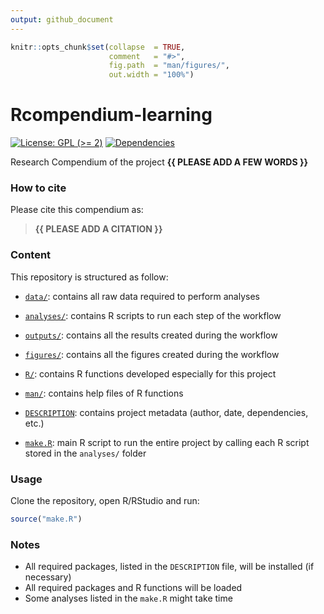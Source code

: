 ```yaml
---
output: github_document
---
```


<!-- README.md is generated from README.Rmd. Please edit that file -->


```r
knitr::opts_chunk$set(collapse  = TRUE,
                      comment   = "#>",
                      fig.path  = "man/figures/",
                      out.width = "100%")
```



# Rcompendium-learning


<!-- badges: start -->
[![License: GPL (>= 2)](https://img.shields.io/badge/License-GPL%20%28%3E%3D%202%29-blue.svg)](https://choosealicense.com/licenses/gpl-2.0/)
[![Dependencies](https://img.shields.io/badge/dependencies-2/95-green?style=flat)](#)
<!-- badges: end -->


Research Compendium of the project **{{ PLEASE ADD A FEW WORDS }}**



### How to cite

Please cite this compendium as: 

> **{{ PLEASE ADD A CITATION }}**



### Content

This repository is structured as follow:

- [`data/`](https://github.com/samuel-a-sutherland/Rcompendium-learning/tree/master/data):
contains all raw data required to perform analyses

- [`analyses/`](https://github.com/samuel-a-sutherland/Rcompendium-learning/tree/main/analyses/):
contains R scripts to run each step of the workflow

- [`outputs/`](https://github.com/samuel-a-sutherland/Rcompendium-learning/tree/main/outputs):
contains all the results created during the workflow

- [`figures/`](https://github.com/samuel-a-sutherland/Rcompendium-learning/tree/main/figures):
contains all the figures created during the workflow

- [`R/`](https://github.com/samuel-a-sutherland/Rcompendium-learning/tree/main/R):
contains R functions developed especially for this project

- [`man/`](https://github.com/samuel-a-sutherland/Rcompendium-learning/tree/main/man):
contains help files of R functions

- [`DESCRIPTION`](https://github.com/samuel-a-sutherland/Rcompendium-learning/tree/main/DESCRIPTION):
contains project metadata (author, date, dependencies, etc.)

- [`make.R`](https://github.com/samuel-a-sutherland/Rcompendium-learning/tree/main/make.R):
main R script to run the entire project by calling each R script stored in the `analyses/` folder



### Usage

Clone the repository, open R/RStudio and run:

```r
source("make.R")
```



### Notes

- All required packages, listed in the `DESCRIPTION` file, will be installed (if necessary)
- All required packages and R functions will be loaded
- Some analyses listed in the `make.R` might take time
